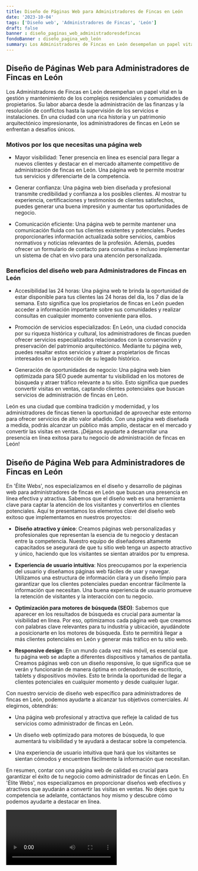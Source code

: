 ```yaml
---
title: Diseño de Páginas Web para Administradores de Fincas en León
date: '2023-10-04'
tags: ['Diseño web', 'Administradores de Fincas', 'León']
draft: false
banner : diseño_paginas_web_administradoresdefincas
fondoBanner : diseño_pagina_web_león
summary: Los Administradores de Fincas en León desempeñan un papel vital en la gestión y mantenimiento de los complejos residenciales y comunidades de propietarios. Su labor abarca desde la administración de las finanzas y la resolución de conflictos hasta la supervisión de los servicios e instalaciones. En una ciudad con una rica historia y un patrimonio arquitectónico impresionante, los administradores de fincas en León se enfrentan a desafíos únicos.
---
```


## Diseño de Páginas Web para Administradores de Fincas en León

Los Administradores de Fincas en León desempeñan un papel vital en la gestión y mantenimiento de los complejos residenciales y comunidades de propietarios. Su labor abarca desde la administración de las finanzas y la resolución de conflictos hasta la supervisión de los servicios e instalaciones. En una ciudad con una rica historia y un patrimonio arquitectónico impresionante, los administradores de fincas en León se enfrentan a desafíos únicos.

### Motivos por los que necesitas una página web

- Mayor visibilidad: Tener presencia en línea es esencial para llegar a nuevos clientes y destacar en el mercado altamente competitivo de administración de fincas en León. Una página web te permite mostrar tus servicios y diferenciarte de la competencia.

- Generar confianza: Una página web bien diseñada y profesional transmite credibilidad y confianza a los posibles clientes. Al mostrar tu experiencia, certificaciones y testimonios de clientes satisfechos, puedes generar una buena impresión y aumentar tus oportunidades de negocio.

- Comunicación eficiente: Una página web te permite mantener una comunicación fluida con tus clientes existentes y potenciales. Puedes proporcionarles información actualizada sobre servicios, cambios normativos y noticias relevantes de la profesión. Además, puedes ofrecer un formulario de contacto para consultas e incluso implementar un sistema de chat en vivo para una atención personalizada.

### Beneficios del diseño web para Administradores de Fincas en León

- Accesibilidad las 24 horas: Una página web te brinda la oportunidad de estar disponible para tus clientes las 24 horas del día, los 7 días de la semana. Esto significa que los propietarios de fincas en León pueden acceder a información importante sobre sus comunidades y realizar consultas en cualquier momento conveniente para ellos.

- Promoción de servicios especializados: En León, una ciudad conocida por su riqueza histórica y cultural, los administradores de fincas pueden ofrecer servicios especializados relacionados con la conservación y preservación del patrimonio arquitectónico. Mediante tu página web, puedes resaltar estos servicios y atraer a propietarios de fincas interesados en la protección de su legado histórico.

- Generación de oportunidades de negocio: Una página web bien optimizada para SEO puede aumentar tu visibilidad en los motores de búsqueda y atraer tráfico relevante a tu sitio. Esto significa que puedes convertir visitas en ventas, captando clientes potenciales que buscan servicios de administración de fincas en León.

León es una ciudad que combina tradición y modernidad, y los administradores de fincas tienen la oportunidad de aprovechar este entorno para ofrecer servicios de alto valor añadido. Con una página web diseñada a medida, podrás alcanzar un público más amplio, destacar en el mercado y convertir las visitas en ventas. ¡Déjanos ayudarte a desarrollar una presencia en línea exitosa para tu negocio de administración de fincas en León!

<GifSeo />

<Cta />

## Diseño de Página Web para Administradores de Fincas en León

En 'Élite Webs', nos especializamos en el diseño y desarrollo de páginas web para administradores de fincas en León que buscan una presencia en línea efectiva y atractiva. Sabemos que el diseño web es una herramienta clave para captar la atención de los visitantes y convertirlos en clientes potenciales. Aquí te presentamos los elementos clave del diseño web exitoso que implementamos en nuestros proyectos:

- **Diseño atractivo y único**: Creamos páginas web personalizadas y profesionales que representan la esencia de tu negocio y destacan entre la competencia. Nuestro equipo de diseñadores altamente capacitados se asegurará de que tu sitio web tenga un aspecto atractivo y único, haciendo que los visitantes se sientan atraídos por tu empresa.

- **Experiencia de usuario intuitiva**: Nos preocupamos por la experiencia del usuario y diseñamos páginas web fáciles de usar y navegar. Utilizamos una estructura de información clara y un diseño limpio para garantizar que los clientes potenciales puedan encontrar fácilmente la información que necesitan. Una buena experiencia de usuario promueve la retención de visitantes y la interacción con tu negocio.

- **Optimización para motores de búsqueda (SEO)**: Sabemos que aparecer en los resultados de búsqueda es crucial para aumentar la visibilidad en línea. Por eso, optimizamos cada página web que creamos con palabras clave relevantes para tu industria y ubicación, ayudándote a posicionarte en los motores de búsqueda. Esto te permitirá llegar a más clientes potenciales en León y generar más tráfico en tu sitio web.

- **Responsive design**: En un mundo cada vez más móvil, es esencial que tu página web se adapte a diferentes dispositivos y tamaños de pantalla. Creamos páginas web con un diseño responsive, lo que significa que se verán y funcionarán de manera óptima en ordenadores de escritorio, tablets y dispositivos móviles. Esto te brinda la oportunidad de llegar a clientes potenciales en cualquier momento y desde cualquier lugar.

Con nuestro servicio de diseño web específico para administradores de fincas en León, podemos ayudarte a alcanzar tus objetivos comerciales. Al elegirnos, obtendrás:

- Una página web profesional y atractiva que refleje la calidad de tus servicios como administrador de fincas en León.

- Un diseño web optimizado para motores de búsqueda, lo que aumentará tu visibilidad y te ayudará a destacar sobre la competencia.

- Una experiencia de usuario intuitiva que hará que los visitantes se sientan cómodos y encuentren fácilmente la información que necesitan.

En resumen, contar con una página web de calidad es crucial para garantizar el éxito de tu negocio como administrador de fincas en León. En 'Élite Webs', nos especializamos en proporcionar diseños web efectivos y atractivos que ayudarán a convertir las visitas en ventas. No dejes que tu competencia se adelante, contáctanos hoy mismo y descubre cómo podemos ayudarte a destacar en línea.

<Video />

<CtaBot job='Administradores de Fincas' city='León'/>

<Gmaps query='León+españa+maps' />